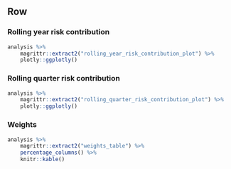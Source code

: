 Row {.tabset .tabset-fade}
--------------------------------------------------------------------------------

### Rolling year risk contribution
```r
analysis %>% 
    magrittr::extract2("rolling_year_risk_contribution_plot") %>% 
    plotly::ggplotly()
```

### Rolling quarter risk contribution
```r
analysis %>% 
    magrittr::extract2("rolling_quarter_risk_contribution_plot") %>% 
    plotly::ggplotly()
```

### Weights
```r
analysis %>% 
    magrittr::extract2("weights_table") %>% 
    percentage_columns() %>%
    knitr::kable()
```
